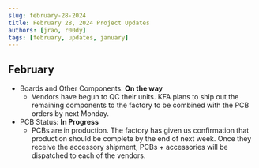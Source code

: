 ```yaml
---
slug: february-28-2024
title: February 28, 2024 Project Updates
authors: [jrao, r00dy]
tags: [february, updates, january]
---
```


## February

- Boards and Other Components: **On the way**
    - Vendors have begun to QC their units. KFA plans to ship out the remaining components to the factory to be combined with the PCB orders by next Monday.
- PCB Status: **In Progress**
    - PCBs are in production. The factory has given us confirmation that production should be complete by the end of next week. Once they receive the accessory shipment, PCBs + accessories will be dispatched to each of the vendors.

